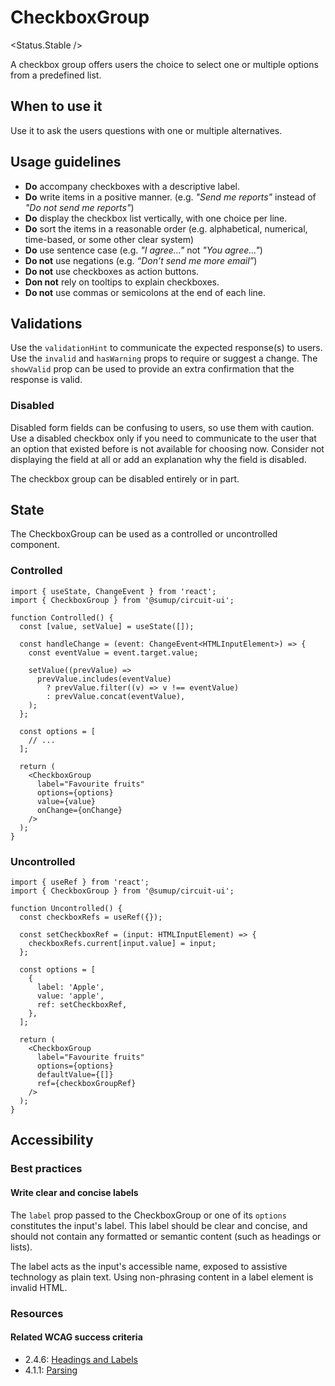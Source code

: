 
<Meta of={Stories} />

# CheckboxGroup

<Status.Stable />

A checkbox group offers users the choice to select one or multiple options from a predefined list.

<Story of={Stories.Base} />
<Props />

## When to use it

Use it to ask the users questions with one or multiple alternatives.

## Usage guidelines

- **Do** accompany checkboxes with a descriptive label.
- **Do** write items in a positive manner. (e.g. _"Send me reports"_ instead of _"Do not send me reports"_)
- **Do** display the checkbox list vertically, with one choice per line.
- **Do** sort the items in a reasonable order (e.g. alphabetical, numerical, time-based, or some other clear system)
- **Do** use sentence case (e.g. _"I agree..."_ not _"You agree..."_)
- **Do not** use negations (e.g. _“Don’t send me more email”_)
- **Do not** use checkboxes as action buttons.
- **Don not** rely on tooltips to explain checkboxes.
- **Do not** use commas or semicolons at the end of each line.

## Validations

Use the `validationHint` to communicate the expected response(s) to users. Use the `invalid` and `hasWarning` props to require or suggest a change. The `showValid` prop can be used to provide an extra confirmation that the response is valid.

<Story of={Stories.Validations} />

### Disabled

Disabled form fields can be confusing to users, so use them with caution. Use a disabled checkbox only if you need to communicate to the user that an option that existed before is not available for choosing now. Consider not displaying the field at all or add an explanation why the field is disabled.

The checkbox group can be disabled entirely or in part.

<Story of={Stories.Disabled} />

## State

The CheckboxGroup can be used as a controlled or uncontrolled component.

### Controlled

```tsx
import { useState, ChangeEvent } from 'react';
import { CheckboxGroup } from '@sumup/circuit-ui';

function Controlled() {
  const [value, setValue] = useState([]);

  const handleChange = (event: ChangeEvent<HTMLInputElement>) => {
    const eventValue = event.target.value;

    setValue((prevValue) =>
      prevValue.includes(eventValue)
        ? prevValue.filter((v) => v !== eventValue)
        : prevValue.concat(eventValue),
    );
  };

  const options = [
    // ...
  ];

  return (
    <CheckboxGroup
      label="Favourite fruits"
      options={options}
      value={value}
      onChange={onChange}
    />
  );
}
```

### Uncontrolled

```tsx
import { useRef } from 'react';
import { CheckboxGroup } from '@sumup/circuit-ui';

function Uncontrolled() {
  const checkboxRefs = useRef({});

  const setCheckboxRef = (input: HTMLInputElement) => {
    checkboxRefs.current[input.value] = input;
  };

  const options = [
    {
      label: 'Apple',
      value: 'apple',
      ref: setCheckboxRef,
    },
  ];

  return (
    <CheckboxGroup
      label="Favourite fruits"
      options={options}
      defaultValue={[]}
      ref={checkboxGroupRef}
    />
  );
}
```

## Accessibility

### Best practices

#### Write clear and concise labels

The `label` prop passed to the CheckboxGroup or one of its `options` constitutes the input's label. This label should be clear and concise, and should not contain any formatted or semantic content (such as headings or lists).

The label acts as the input's accessible name, exposed to assistive technology as plain text. Using non-phrasing content in a label element is invalid HTML.

### Resources

#### Related WCAG success criteria

- 2.4.6: [Headings and Labels](https://www.w3.org/WAI/WCAG21/Understanding/headings-and-labels.html)
- 4.1.1: [Parsing](https://www.w3.org/WAI/WCAG21/Understanding/parsing)
